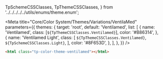   TpSchemeCSSClasses,
  TpThemeCSSClasses,
} from '../../../../../utils/enums/theme.enum';

<Meta
  title="Core/Color System/Themes/Variations/VentilaMed"
  parameters={{
    themes: {
      target: 'root',
      default: 'Ventilamed',
      list: [
        {
          name: 'Ventilamed',
          class: [`${TpThemeCSSClasses.Ventilamed}`],
          color: '#B86314',
        },
        {
          name: 'Ventilamed Light',
          class: [
            `${TpThemeCSSClasses.Ventilamed}`,
            `${TpSchemeCSSClasses.Light}`,
          ],
          color: '#8F653D',
        },
      ],
    },
  }}
/>

<Title>VentilaMed</Title>

```html
<html class="tp-color-theme-ventilamed"></html>
```

<Title>Colors</Title>

<ColorPalette>
  <ColorItem
    title="Brand"
    colors={{
      'brand-tint': 'var(--tp-color-brand-tint)',
      brand: 'var(--tp-color-brand)',
      'brand-shade': 'var(--tp-color-brand-shade)',
    }}
  />
</ColorPalette>

<Title>Variants</Title>

<ColorPalette>
  <ColorItem
    title="Brand 1"
    colors={{
      'brand-1-tint': 'var(--tp-color-brand-1-tint)',
      'brand-1': 'var(--tp-color-brand-1)',
      'brand-1-shade': 'var(--tp-color-brand-1-shade)',
    }}
  />
  <ColorItem
    title="Brand 2"
    colors={{
      'brand-2-tint': 'var(--tp-color-brand-2-tint)',
      'brand-2': 'var(--tp-color-brand-2)',
      'brand-2-shade': 'var(--tp-color-brand-2-shade)',
    }}
  />
  <ColorItem
    title="Brand 3"
    colors={{
      'brand-3-tint': 'var(--tp-color-brand-3-tint)',
      'brand-3': 'var(--tp-color-brand-3)',
      'brand-3-shade': 'var(--tp-color-brand-3-shade)',
    }}
  />
  <ColorItem
    title="Brand 4"
    colors={{
      'brand-4-tint': 'var(--tp-color-brand-4-tint)',
      'brand-4': 'var(--tp-color-brand-4)',
      'brand-4-shade': 'var(--tp-color-brand-4-shade)',
    }}
  />
  <ColorItem
    title="Brand 5"
    colors={{
      'brand-5-tint': 'var(--tp-color-brand-5-tint)',
      'brand-5': 'var(--tp-color-brand-5)',
      'brand-5-shade': 'var(--tp-color-brand-5-shade)',
    }}
  />
</ColorPalette>
